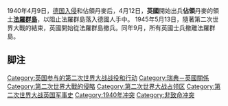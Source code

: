 {{Infobox country
| conventional_long_name                = 英國佔領法羅群島
| year_deputy1                = 
| leader1                = 
| leader2                = 
| year_leader1                = 
| year_leader2                = 
| title_leader                = 
| representative1                = 
| year_representative1                = 
| title_representative                = 
| deputy1                = 
| title_deputy                = 
| date_end                = 5月13日
| today                = {{flag|Faroe Islands}}
| footnotes                = 
| demonym                = 
| area_km2                = 
| area_rank                = 
| GDP_PPP                = 
| GDP_PPP_year                = 
| HDI                = 
| HDI_year                = 
| year_end                = 1945年
| event_end                = 回歸[[丹麥|丹麥]]
| native_name                = 
| flag                = 
| common_name                = 
| era                = 第二次世界大戰
| status                = 軍事佔領
| empire                = 
| p1                = 法羅群島
| flag_p1                = Flag_of_Denmark.svg
| s1                = 法羅群島
| flag_s1                = Flag_of_the_Faroe_Islands.svg
| image_flag                = Flag_of_the_Faroe_Islands.svg
| image_flag2                = Flag of the United Kingdom.svg
| symbol                = 
| year_start                = 1940年
| national_motto                = 
| national_anthem                = 
| image_map                = LocationFaroeIslands.png
| image_map_caption                = 
| capital                = 
| currency                = 
| common_languages                = 
| event_start                = 佔領
| date_start                = 4月13日
| government_type                = 軍事佔領
}}1940年4月9日，[[威悉演习行动|德国入侵]]和佔領丹麥后，4月12日，'''英國'''開始出兵'''佔領'''丹麥的領土'''[[法羅群島|法羅群島]]{{Sfn|Miller|2003}}'''，以阻止法羅群島落入德國人手中。 1945年5月13日，隨著第二次世界大戰的結束，英國開始從法羅群島撤兵。同年9月，所有英國士兵撤離法羅群島。

== 脚注 ==
{{Reflist}}

[[Category:英国参与的第二次世界大战战役和行动|Category:英国参与的第二次世界大战战役和行动]]
[[Category:瑞典－英國關係|Category:瑞典－英國關係]]
[[Category:第二次世界大戰的侵略|Category:第二次世界大戰的侵略]]
[[Category:第二次世界大战占领区|Category:第二次世界大战占领区]]
[[Category:第二次世界大战英国军事史|Category:第二次世界大战英国军事史]]
[[Category:1940年冲突|Category:1940年冲突]]
[[Category:非致命冲突|Category:非致命冲突]]